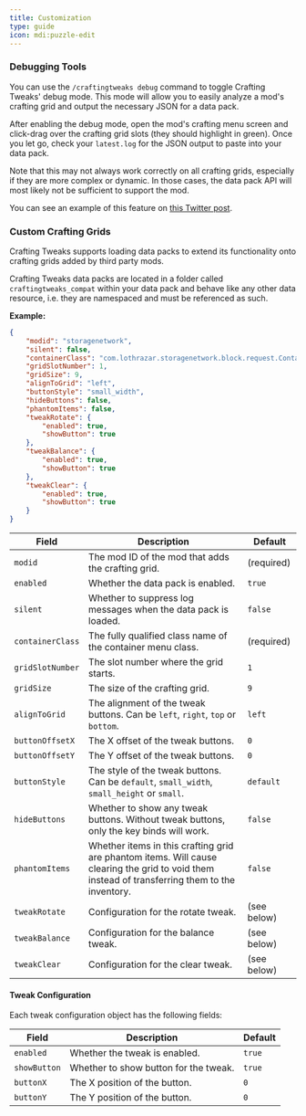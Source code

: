 ```yaml
---
title: Customization
type: guide
icon: mdi:puzzle-edit
---
```


### Debugging Tools

You can use the `/craftingtweaks debug` command to toggle Crafting Tweaks' debug mode. This mode will allow you to easily analyze a mod's crafting grid and output the necessary JSON for a data pack.

After enabling the debug mode, open the mod's crafting menu screen and click-drag over the crafting grid slots (they should highlight in green).
Once you let go, check your `latest.log` for the JSON output to paste into your data pack.

Note that this may not always work correctly on all crafting grids, especially if they are more complex or dynamic. In those cases, the data pack API will most likely not be sufficient to support the mod.

You can see an example of this feature on [this Twitter post](https://x.com/BlayTheNinth/status/1702708507558990333).

### Custom Crafting Grids

Crafting Tweaks supports loading data packs to extend its functionality onto crafting grids added by third party mods.

Crafting Tweaks data packs are located in a folder called `craftingtweaks_compat` within your data pack and behave like any other data resource, i.e. they are namespaced and must be referenced as such.

**Example:**

```json
{
    "modid": "storagenetwork",
    "silent": false,
    "containerClass": "com.lothrazar.storagenetwork.block.request.ContainerNetworkCraftingTable",
    "gridSlotNumber": 1,
    "gridSize": 9,
    "alignToGrid": "left",
    "buttonStyle": "small_width",
    "hideButtons": false,
    "phantomItems": false,
    "tweakRotate": {
        "enabled": true,
        "showButton": true
    },
    "tweakBalance": {
        "enabled": true,
        "showButton": true
    },
    "tweakClear": {
        "enabled": true,
        "showButton": true
    }
}
```

| Field            | Description                                                                                                                                     | Default     |
| ---------------- | ----------------------------------------------------------------------------------------------------------------------------------------------- | ----------- |
| `modid`          | The mod ID of the mod that adds the crafting grid.                                                                                              | (required)  |
| `enabled`        | Whether the data pack is enabled.                                                                                                               | `true`      |
| `silent`         | Whether to suppress log messages when the data pack is loaded.                                                                                  | `false`     |
| `containerClass` | The fully qualified class name of the container menu class.                                                                                     | (required)  |
| `gridSlotNumber` | The slot number where the grid starts.                                                                                                          | `1`         |
| `gridSize`       | The size of the crafting grid.                                                                                                                  | `9`         |
| `alignToGrid`    | The alignment of the tweak buttons. Can be `left`, `right`, `top` or `bottom`.                                                                  | `left`      |
| `buttonOffsetX`  | The X offset of the tweak buttons.                                                                                                              | `0`         |
| `buttonOffsetY`  | The Y offset of the tweak buttons.                                                                                                              | `0`         |
| `buttonStyle`    | The style of the tweak buttons. Can be `default`, `small_width`, `small_height` or `small`.                                                     | `default`   |
| `hideButtons`    | Whether to show any tweak buttons. Without tweak buttons, only the key binds will work.                                                         | `false`     |
| `phantomItems`   | Whether items in this crafting grid are phantom items. Will cause clearing the grid to void them instead of transferring them to the inventory. | `false`     |
| `tweakRotate`    | Configuration for the rotate tweak.                                                                                                             | (see below) |
| `tweakBalance`   | Configuration for the balance tweak.                                                                                                            | (see below) |
| `tweakClear`     | Configuration for the clear tweak.                                                                                                              | (see below) |

#### Tweak Configuration

Each tweak configuration object has the following fields:

| Field        | Description                           | Default |
| ------------ | ------------------------------------- | ------- |
| `enabled`    | Whether the tweak is enabled.         | `true`  |
| `showButton` | Whether to show button for the tweak. | `true`  |
| `buttonX`    | The X position of the button.         | `0`     |
| `buttonY`    | The Y position of the button.         | `0`     |

